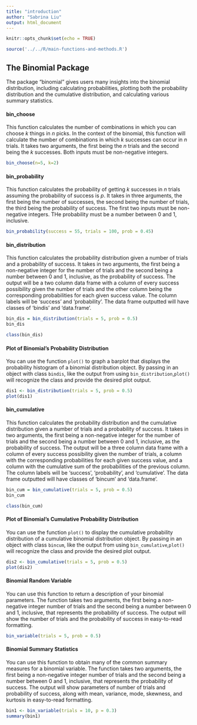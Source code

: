 ```yaml
---
title: "introduction"
author: "Sabrina Liu"
output: html_document
---
```


```r
knitr::opts_chunk$set(echo = TRUE)
```

```r
source('../../R/main-functions-and-methods.R')
```

## **The Binomial Package**

The package "binomial" gives users many insights into the binomial distribution, including calculating probabilities, plotting both the probability distribution and the cumulative distribution, and calculating various summary statistics.

#### **bin_choose**

This function calculates the number of combinations in which you can choose _k_ things in _n_ picks. In the context of the binomial, this function will calculate the number of combinations in which _k_ successes can occur in _n_ trials. It takes two arguments, the first being the _n_ trials and the second being the _k_ successes. Both inputs must be non-negative integers.

```r
bin_choose(n=5, k=2)
```

#### **bin_probability**

This function calculates the probability of getting _k_ successes in _n_ trials assuming the probability of success is _p_. It takes in three arguments, the first being the number of successes, the second being the number of trials, the third being the probability of success. The first two inputs must be non-negative integers. THe probability must be a number between 0 and 1, inclusive.

```r
bin_probability(success = 55, trials = 100, prob = 0.45)
```

#### **bin_distribution**

This function calculates the probability distribution given a number of trials and a probability of success. It takes in two arguments, the first being a non-negative integer for the number of trials and the second being a number between 0 and 1, inclusive, as the probability of success. The output will be a two column data frame with a column of every success possibility given the number of trials and the other column being the corresponding probabilities for each given success value. The column labels will be 'success' and 'probability'. The data frame outputted will have classes of 'bindis' and 'data.frame'.

```r
bin_dis = bin_distribution(trials = 5, prob = 0.5)
bin_dis
```

```r
class(bin_dis)
```

#### **Plot of Binomial's Probability Distribution**

You can use the function `plot()` to graph a barplot that displays the probability histogram of a binomial distribution object. By passing in an object with class `bindis`, like the output from using `bin_distribution`,`plot()` will recognize the class and provide the desired plot output.

```r
dis1 <- bin_distribution(trials = 5, prob = 0.5)
plot(dis1)
```

#### **bin_cumulative**

This function calculates the probability distribution and the cumulative distribution given a number of trials and a probability of success. It takes in two arguments, the first being a non-negative integer for the number of trials and the second being a number between 0 and 1, inclusive, as the probability of success. The output will be a three column data frame with a column of every success possibility given the number of trials, a column with the corresponding probabilities for each given success value, and a column with the cumulative sum of the probabilities of the previous column. The column labels will be 'success', 'probability', and 'cumulative'. The data frame outputted will have classes of 'bincum' and 'data.frame'.

```r
bin_cum = bin_cumulative(trials = 5, prob = 0.5)
bin_cum
```

```r
class(bin_cum)
```

#### **Plot of Binomial's Cumulative Probability Distribution**

You can use the function `plot()` to display the cumulative probability distribution of a cumulative binomial distribution object. By passing in an object with class `bincum`, like the output from using `bin_cumulative`,`plot()` will recognize the class and provide the desired plot output.

```r
dis2 <- bin_cumulative(trials = 5, prob = 0.5)
plot(dis2)
```

#### **Binomial Random Variable**

You can use this function to return a description of your binomial parameters. The function takes two arguments, the first being a non-negative integer number of trials and the second being a number between 0 and 1, inclusive, that represents the probability of success. The output will show the number of trials and the probability of success in easy-to-read formatting.

```r
bin_variable(trials = 5, prob = 0.5)
```

#### **Binomial Summary Statistics**

You can use this function to obtain many of the common summary measures for a binomial variable. The function takes two arguments, the first being a non-negative integer number of trials and the second being a number between 0 and 1, inclusive, that represents the probability of success. The output will show parameters of number of trials and probability of success, along with mean, variance, mode, skewness, and kurtosis in easy-to-read formatting.

```r
bin1 <- bin_variable(trials = 10, p = 0.3)
summary(bin1)
```


